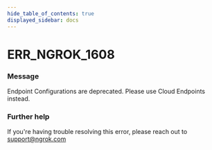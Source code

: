 ```yaml
---
hide_table_of_contents: true
displayed_sidebar: docs
---
```



# ERR_NGROK_1608

### Message

Endpoint Configurations are deprecated. Please use Cloud Endpoints instead.

<ErrorDetails error="err_ngrok_1608" />

### Further help

If you're having trouble resolving this error, please reach out to [support@ngrok.com](mailto:support@ngrok.com?subject=Help%20with%20ERR_NGROK_1608)

